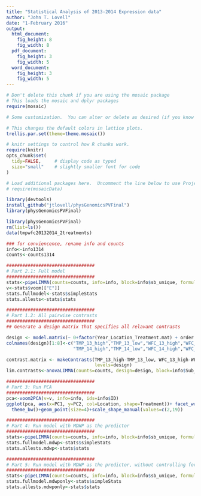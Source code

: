 ```yaml
---
title: "Statistical Analysis of 2013-2014 Expression data"
author: "John T. Lovell"
date: "1-February 2016"
output:
  html_document:
    fig_height: 8
    fig_width: 8
  pdf_document:
    fig_height: 3
    fig_width: 5
  word_document:
    fig_height: 3
    fig_width: 5
---
```



```r
# Don't delete this chunk if you are using the mosaic package
# This loads the mosaic and dplyr packages
require(mosaic)
```

```r
# Some customization.  You can alter or delete as desired (if you know what you are doing).

# This changes the default colors in lattice plots.
trellis.par.set(theme=theme.mosaic())  

# knitr settings to control how R chunks work.
require(knitr)
opts_chunk$set(
  tidy=FALSE,     # display code as typed
  size="small"    # slightly smaller font for code
)
```

```r
# Load additional packages here.  Uncomment the line below to use Project MOSAIC data sets.
# require(mosaicData)   
```

```r
library(devtools)
install_github("jtlovell/physGenomicsPVFinal")
library(physGenomicsPVFinal)
```

```r
library(physGenomicsPVFinal)
rm(list=ls())
data(tmpwfc20132014_2treatments)

### for conviencence, rename info and counts
info<-info1314
counts<-counts1314

#################################
# Part 2.1: Full model
#################################
stats<-pipeLIMMA(counts=counts, info=info, block=info$sb_unique, formula="~ Treatment * Location + Year + order")
v<-stats$voom[["E"]]
stats.fullmodel<-stats$simpleStats
stats.allests<-stats$stats

#################################
# Part 1.2: All pairwise contrasts
#################################
## Generate a design matrix that specifies all relavant contrasts

design <- model.matrix(~ 0+factor(Year_Location_Treatment.mat) + order , data=info)
colnames(design)[1:8]<-c("TMP_13_high","TMP_13_low","WFC_13_high","WFC_13_low",
                         "TMP_14_high","TMP_14_low","WFC_14_high","WFC_14_low")

contrast.matrix <- makeContrasts(TMP_13_high-TMP_13_low, WFC_13_high-WFC_13_low, TMP_14_high-TMP_14_low, WFC_14_high-WFC_14_low,
                                 levels=design)
lim.contrasts<-anovaLIMMA(counts=counts, design=design, block=info$Sub_Block, contrast.matrix=contrast.matrix)

#################################
# Part 3: Run PCA
#################################
pca<-voom2PCA(v=v, info=info, ids=info$ID)
ggplot(pca, aes(x=PC1, y=PC2, col=Location, shape=Treatment))+ facet_wrap(~Year, nrow=2)
  theme_bw()+geom_point(size=4)+scale_shape_manual(values=c(2,19))

#################################
# Part 4: Run model with MDWP as the predictor
#################################
stats<-pipeLIMMA(counts=counts, info=info, block=info$sb_unique, formula="~ MDWP * Location + Year + order")
stats.fullmodel.mdwp<-stats$simpleStats
stats.allests.mdwp<-stats$stats

#################################
# Part 5: Run model with MDWP as the predictor, without controlling for location or year
#################################
stats<-pipeLIMMA(counts=counts, info=info, block=info$sb_unique, formula="~ MDWP + order")
stats.fullmodel.mdwponly<-stats$simpleStats
stats.allests.mdwponly<-stats$stats
```

